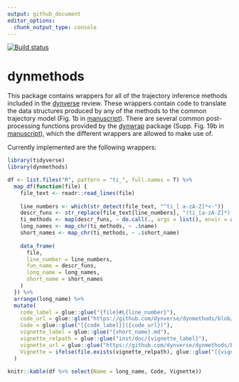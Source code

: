 ```yaml
---
output: github_document
editor_options: 
  chunk_output_type: console
---
```


<!-- README.md is generated from README.Rmd. Please edit that file -->

[![Build status](https://travis-ci.org/dynverse/dynmethods.svg?branch=master)](https://travis-ci.org/dynverse/dynmethods)

# dynmethods
This package contains wrappers for all of the trajectory inference methods included in the [dynverse](https://www.github.com/dynverse/dynverse) review. 
These wrappers contain code to translate the data structures produced by any of the methods to the common trajectory model (Fig. 1b in [manuscript](https://www.biorxiv.org/content/early/2018/03/05/276907)). 
There are several common post-processing functions provided by the [dynwrap](https://www.github.com/dynverse/dynwrap) package 
(Supp. Fig. 19b in [manuscript](https://www.biorxiv.org/content/early/2018/03/05/276907)), which the different wrappers are allowed to make use of.

Currently implemented are the following wrappers:

```r
library(tidyverse)
library(dynmethods)

df <- list.files("R", pattern = "ti_", full.names = T) %>% 
  map_df(function(file) {
    file_text <- readr::read_lines(file)
    
    line_numbers <- which(str_detect(file_text, "^ti_[ a-zA-Z]*<-"))
    descr_funs <- str_replace(file_text[line_numbers], "(ti_[a-zA-Z]*) <-.*", "\\1")
    ti_methods <- map(descr_funs, ~ do.call(., args = list(), envir = asNamespace("dynmethods")))
    long_names <- map_chr(ti_methods, ~ .$name)
    short_names <- map_chr(ti_methods, ~ .$short_name)
    
    data_frame(
      file, 
      line_number = line_numbers,
      fun_name = descr_funs,
      long_name = long_names,
      short_name = short_names
    )
  }) %>% 
  arrange(long_name) %>% 
  mutate(
    code_label = glue::glue("{file}#L{line_number}"),
    code_url = glue::glue("https://github.com/dynverse/dynmethods/blob/master/{code_label}"),
    Code = glue::glue("[{code_label}]({code_url})"),
    vignette_label = glue::glue("{short_name}.md"),
    vignette_relpath = glue::glue("inst/doc/{vignette_label}"),
    vignette_url = glue::glue("https://github.com/dynverse/dynmethods/blob/master/{vignette_relpath}"),
    Vignette = ifelse(file.exists(vignette_relpath), glue::glue("[{vignette_label}]({vignette_url})"), "")
  )

knitr::kable(df %>% select(Name = long_name, Code, Vignette))

```
